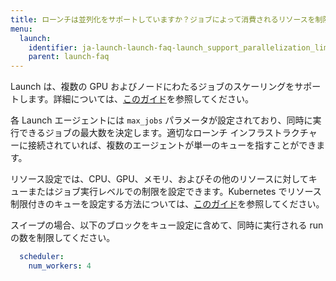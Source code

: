 ---
title: ローンチは並列化をサポートしていますか？ジョブによって消費されるリソースを制限する方法はありますか？
menu:
  launch:
    identifier: ja-launch-launch-faq-launch_support_parallelization_limit_resources_consumed_job
    parent: launch-faq
---

Launch は、複数の GPU およびノードにわたるジョブのスケーリングをサポートします。詳細については、[このガイド](/ja/launch/integration-guides/volcano)を参照してください。

各 Launch エージェントには `max_jobs` パラメータが設定されており、同時に実行できるジョブの最大数を決定します。適切なローンチ インフラストラクチャーに接続されていれば、複数のエージェントが単一のキューを指すことができます。

リソース設定では、CPU、GPU、メモリ、およびその他のリソースに対してキューまたはジョブ実行レベルでの制限を設定できます。Kubernetes でリソース制限付きのキューを設定する方法については、[このガイド](/ja/launch/set-up-launch/setup-launch-kubernetes)を参照してください。

スイープの場合、以下のブロックをキュー設定に含めて、同時に実行される run の数を制限してください。

```yaml title="queue config"
  scheduler:
    num_workers: 4
```